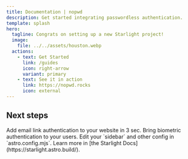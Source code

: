 ```yaml
---
title: Documentation | nopwd
description: Get started integrating passwordless authentication.
template: splash
hero:
  tagline: Congrats on setting up a new Starlight project!
  image:
    file: ../../assets/houston.webp
  actions:
    - text: Get Started
      link: /guides
      icon: right-arrow
      variant: primary
    - text: See it in action
      link: https://nopwd.rocks
      icon: external
---
```



## Next steps

<CardGrid>
  <Card title="Guide : Email authentication" icon="open-book">
    Add email link authentication to your website in 3 sec.
  </Card>
  <Card title="Guide : Passkey authentication" icon="open-book">
    Bring biometric authentication to your users.
  </Card>
  <Card title="Components references" icon="setting">
    Edit your `sidebar` and other config in `astro.config.mjs`.
  </Card>
  <Card title="API references" icon="setting">
    Learn more in [the Starlight Docs](https://starlight.astro.build/).
  </Card>
</CardGrid>
